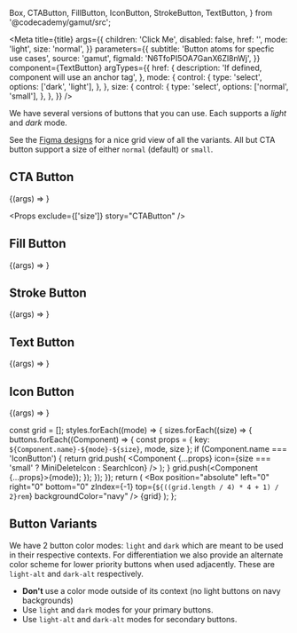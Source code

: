   Box,
  CTAButton,
  FillButton,
  IconButton,
  StrokeButton,
  TextButton,
} from '@codecademy/gamut/src';

<Meta
  title={title}
  args={{
    children: 'Click Me',
    disabled: false,
    href: '',
    mode: 'light',
    size: 'normal',
  }}
  parameters={{
    subtitle: 'Button atoms for specfic use cases',
    source: 'gamut',
    figmaId: 'N6TfoPI5OA7GanX6Zl8nWj',
  }}
  component={TextButton}
  argTypes={{
    href: {
      description: 'If defined, component will use an anchor tag',
    },
    mode: {
      control: {
        type: 'select',
        options: ['dark', 'light'],
      },
    },
    size: {
      control: {
        type: 'select',
        options: ['normal', 'small'],
      },
    },
  }}
/>

We have several versions of buttons that you can use.
Each supports a _light_ and _dark_ mode.

See the [Figma designs](https://www.figma.com/file/N6TfoPI5OA7GanX6Zl8nWj/Buttons-%E2%9C%85?node-id=268%3A0) for a nice grid view of all the variants.
All but CTA button support a size of either `normal` (default) or `small`.

## CTA Button

<Canvas>
  <Story name="CTAButton">{(args) => <CTAButton {...args} />}</Story>
</Canvas>

<Props exclude={['size']} story="CTAButton" />

## Fill Button

<Canvas>
  <Story name="FillButton">{(args) => <FillButton {...args} />}</Story>
</Canvas>

<Props story="FillButton" />

## Stroke Button

<Canvas>
  <Story name="StrokeButton">{(args) => <StrokeButton {...args} />}</Story>
</Canvas>

<Props story="StrokeButton" />

## Text Button

<Canvas>
  <Story name="TextButton">{(args) => <TextButton {...args} />}</Story>
</Canvas>

<Props story="TextButton" />

## Icon Button

<Canvas>
  <Story name="IconButton">
    {(args) => <IconButton icon={SearchIcon} {...args} />}
  </Story>
</Canvas>

<Props story="IconButton" />


  const grid = [];
  styles.forEach((mode) => {
    sizes.forEach((size) => {
      buttons.forEach((Component) => {
        const props = { key: `${Component.name}-${mode}-${size}`, mode, size };
        if (Component.name === 'IconButton') {
          return grid.push(
            <Component
              {...props}
              icon={size === 'small' ? MiniDeleteIcon : SearchIcon}
            />
          );
        }
        grid.push(<Component {...props}>{mode}</Component>);
      });
    });
  });
  return (
    <Box
      display="grid"
      alignItems="center"
      justifyItems="start"
      gridTemplateColumns="repeat(4, minmax(100px, max-content))"
      gridAutoRows="3rem"
      columnGap="2rem"
      rowGap="1rem"
      padding="1rem"
      position="relative"
      zIndex={0}
    >
      <Box
        position="absolute"
        left="0"
        right="0"
        bottom="0"
        zIndex={-1}
        top={`${((grid.length / 4) * 4 + 1) / 2}rem`}
        backgroundColor="navy"
      />
      {grid}
    </Box>
  );
};

## Button Variants

We have 2 button color modes: `light` and `dark` which are meant to be used in their respective contexts. For differentiation we also provide an alternate color scheme for lower priority buttons when used adjacently. These are `light-alt` and `dark-alt` respectively.

- **Don't** use a color mode outside of its context (no light buttons on navy backgrounds)
- Use `light` and `dark` modes for your primary buttons.
- Use `light-alt` and `dark-alt` modes for secondary buttons.

<Canvas>
  <Story name="Variant Catalog">
    <ButtonScale />
  </Story>
</Canvas>
